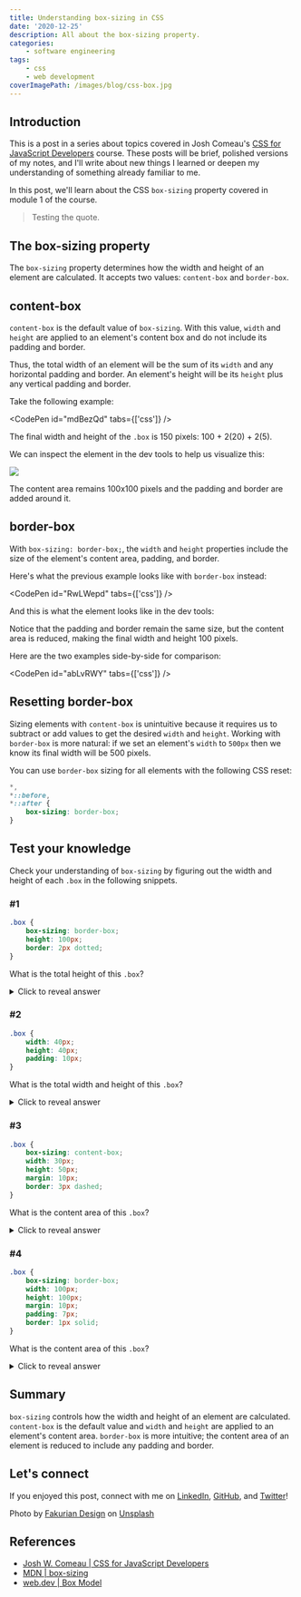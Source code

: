 ```yaml
---
title: Understanding box-sizing in CSS
date: '2020-12-25'
description: All about the box-sizing property.
categories:
    - software engineering
tags:
    - css
    - web development
coverImagePath: /images/blog/css-box.jpg
---
```


## Introduction

This is a post in a series about topics covered in Josh Comeau's [CSS for JavaScript Developers](https://css-for-js.dev/) course. These posts will be brief, polished versions of my notes, and I'll write about new things I learned or deepen my understanding of something already familiar to me.

In this post, we'll learn about the CSS `box-sizing` property covered in module 1 of the course.

> Testing the quote.

## The box-sizing property

The `box-sizing` property determines how the width and height of an element are calculated. It accepts two values: `content-box` and `border-box`.

## content-box

`content-box` is the default value of `box-sizing`. With this value, `width` and `height` are applied to an element's content box and do not include its padding and border.

Thus, the total width of an element will be the sum of its `width` and any horizontal padding and border. An element's height will be its `height` plus any vertical padding and border.

Take the following example:

<CodePen id="mdBezQd" tabs={['css']} />

The final width and height of the `.box` is 150 pixels: 100 + 2(20) + 2(5).

We can inspect the element in the dev tools to help us visualize this:

![](/images/blog/box-sizing-1.jpeg)

The content area remains 100x100 pixels and the padding and border are added around it.

## border-box

With `box-sizing: border-box;`, the `width` and `height` properties include the size of the element's content area, padding, and border.

Here's what the previous example looks like with `border-box` instead:

<CodePen id="RwLWepd" tabs={['css']} />

And this is what the element looks like in the dev tools:

Notice that the padding and border remain the same size, but the content area is reduced, making the final width and height 100 pixels.

Here are the two examples side-by-side for comparison:

<CodePen id="abLvRWY" tabs={['css']} />

## Resetting border-box

Sizing elements with `content-box` is unintuitive because it requires us to subtract or add values to get the desired `width` and `height`. Working with `border-box` is more natural: if we set an element's `width` to `500px` then we know its final width will be 500 pixels.

You can use `border-box` sizing for all elements with the following CSS reset:

```css
*,
*::before,
*::after {
    box-sizing: border-box;
}
```

## Test your knowledge

Check your understanding of `box-sizing` by figuring out the width and height of each `.box` in the following snippets.

### #1

```css
.box {
    box-sizing: border-box;
    height: 100px;
    border: 2px dotted;
}
```

What is the total height of this `.box`?

<details>
    <summary>Click to reveal answer</summary>
    100 pixels. The content area is reduced to include the border.
</details>

### #2

```css
.box {
    width: 40px;
    height: 40px;
    padding: 10px;
}
```

What is the total width and height of this `.box`?

<details>
    <summary>Click to reveal answer</summary>
    60x60 pixels. The content area does not include the padding, so we add that to
    the width and height.
</details>

### #3

```css
.box {
    box-sizing: content-box;
    width: 30px;
    height: 50px;
    margin: 10px;
    border: 3px dashed;
}
```

What is the content area of this `.box`?

<details>
    <summary>Click to reveal answer</summary>
    30x50 pixels.
</details>

### #4

```css
.box {
    box-sizing: border-box;
    width: 100px;
    height: 100px;
    margin: 10px;
    padding: 7px;
    border: 1px solid;
}
```

What is the content area of this `.box`?

<details>
    <summary>Click to reveal answer</summary>
    84x84 pixels: 100 - 2(7)- 2(1).
</details>

## Summary

`box-sizing` controls how the width and height of an element are calculated. `content-box` is the default value and `width` and `height` are applied to an element's content area. `border-box` is more intuitive; the content area of an element is reduced to include any padding and border.

## Let's connect

If you enjoyed this post, connect with me on [LinkedIn](https://www.linkedin.com/in/zach-snoek-5b327b179/), [GitHub](https://github.com/zachsnoek), and [Twitter](https://twitter.com/zach_snoek)!

Photo by [Fakurian Design](https://unsplash.com/@fakurian?utm_source=unsplash&utm_medium=referral&utm_content=creditCopyText) on [Unsplash](https://unsplash.com/s/photos/box?utm_source=unsplash&utm_medium=referral&utm_content=creditCopyText)

## References

-   [Josh W. Comeau | CSS for JavaScript Developers](https://css-for-js.dev/)
-   [MDN | box-sizing](https://developer.mozilla.org/en-US/docs/Web/CSS/box-sizing)
-   [web.dev | Box Model](https://web.dev/learn/css/box-model/)
